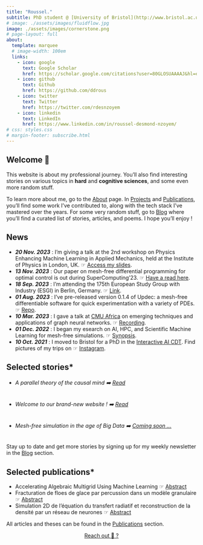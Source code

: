 ```yaml
---
title: "Roussel."
subtitle: PhD student @ [University of Bristol](http://www.bristol.ac.uk/cdt/interactive-ai/current-students/2021-cohort/nzoyem/)
# image: ./assets/images/fluidflow.jpg
image: ./assets/images/cornerstone.png
# page-layout: full
about:
  template: marquee
  # image-width: 100em
  links:
    - icon: google
      text: Google Scholar
      href: https://scholar.google.com/citations?user=80GLOSUAAAAJ&hl=en
    - icon: github
      text: Github
      href: https://github.com/ddrous
    - icon: twitter
      text: Twitter
      href: https://twitter.com/rdesnzoyem
    - icon: linkedin
      text: LinkedIn
      href: https://www.linkedin.com/in/roussel-desmond-nzoyem/
# css: styles.css
# margin-footer: subscribe.html
---
```


## Welcome 👋

This website is about my professional journey. You'll also find interesting stories on various topics in **hard** and **cognitive sciences**, and some even more random stuff.

To learn more about me, go to the [About](/about.qmd) page. In [Projects](/projects.qmd) and [Publications](/publications.qmd), you'll find some work I've contributed to, along with the tech stack I've mastered over the years. For some very random stuff, go to [Blog](/posts.qmd) where you'll find a curated list of stories, articles, and poems. I hope you'll enjoy !


## News


- **_20 Nov. 2023_** : I'm giving a talk at the 2nd workshop on Physics Enhancing Machine Learning in Applied Mechanics, held at the Institute of Physics in London, UK. ☞ [Access my slides](docs/assets/pdfs/2nd%20workshop%20on%20Physics%20Enhancing%20Machine%20Learning.pdf).
- **_13 Nov. 2023_** : Our paper on mesh-free differential programming for optimal control is out during SuperComputing'23. ☞ [Have a read here](https://dl.acm.org/doi/10.1145/3624062.3626078){.external target="_blank"}.
- **_18 Sep. 2023_** : I'm attending the 175th European Study Group with Industry (ESGI) in Berlin, Germany. ☞ [Link](https://wias-berlin.de/workshops/ESGI-175/#:~:text=Group%20with%20Industry-,Berlin%2C%20September%2018%2D22%2C%202023,modelling%20or%20an%20optimisation%20problem){.external target="_blank"}.
- **_01 Aug. 2023_** : I've pre-released version 0.1.4 of Updec: a mesh-free differentiable software for quick experimentation with a variety of PDEs. ☞ [Repo](https://github.com/ddrous/Updec){.external target="_blank"}.
- **_10 Mar. 2023_** : I gave a talk at [CMU Africa](https://www.africa.engineering.cmu.edu){.external target="_blank"} on emerging techniques and applications of graph neural networks. ☞ [Recording](https://youtu.be/ahG-LG0ABRQ){.external target="_blank"}.
- **_01 Dec. 2022_** : I began my esearch on AI, HPC, and Scientific Machine Learning for mesh-free simulations. ☞ [Synopsis](http://www.bristol.ac.uk/cdt/interactive-ai/current-students/2021-cohort/nzoyem/){.external target="_blank"}.
- **_10 Oct. 2021_** : I moved to Bristol for a PhD in the [Interactive AI CDT](https://www.bristol.ac.uk/cdt/interactive-ai/){.external target="_blank"}. Find pictures of my trips on ☞ [Instagram](https://www.instagram.com/roussel_dn/){.external target="_blank"}.


## Selected stories*
- ###### A parallel theory of the causal mind ➡️ [Read](/posts/parallel-mind-theory/index.qmd)
- ###### Welcome to our brand-new website ! ➡️ [Read](posts/welcome/index.qmd)
- ###### Mesh-free simulation in the age of Big Data ➡️ [Coming soon ...]()

Stay up to date and get more stories by signing up for my weekly newsletter in the [Blog](/posts.qmd) section.



## Selected publications*
- Accelerating Algebraic Multigrid Using Machine Learning ☞ [Abstract](publications/theses/nzoyem2022accelerating.qmd)
- Fracturation de floes de glace par percussion dans un modèle granulaire ☞ [Abstract](publications/theses/nzoyem2021fracturation.qmd)
- Simulation 2D de l’équation du transfert radiatif et reconstruction de la densité par un réseau de neurones ☞ [Abstract](publications/theses/nzoyem2020simulation.qmd)

All articles and theses can be found in the [Publications](/publications.qmd) section.

<!-- 
```{=html}
<center> <a href="mailto:rd.nzoyemngueguin@bristol.ac.uk" class="btn btn-primary">   Reach out 🙂 ?  </a> </center>
``` -->

```{=html}
<center> <a href="about.qmd#contact-me" class="btn btn-primary">   Reach out 🙂 ?  </a> </center>
```